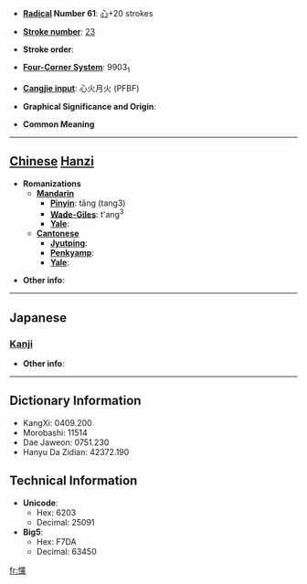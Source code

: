 * '''[[Wiktionary:Chinese radical index| Radical]] Number 61''': [[Wiktionary:Chinese radical index 心|心]]+20 strokes

* '''[[Wiktionary:Chinese total strokes index|Stroke number]]''': [[Wiktionary:Chinese total strokes index 23|23]]

* '''Stroke order''': 

* '''[[Wiktionary:Chinese four corner index|Four-Corner System]]''': 9903<sub>1</sub>

* '''[[Wiktionary:Chinese Cangjie index|Cangjie input]]''': 心火月火 (PFBF)

* '''Graphical Significance and Origin''': 

* '''Common Meaning'''

----

== [[Chinese]] [[Hanzi]] ==

* '''Romanizations'''
** '''[[Mandarin]]'''
*** '''[[Pinyin]]''': tǎng (tang3)
*** '''[[Wade-Giles]]''': t'ang<sup>3</sup>
*** '''[[Yale]]''': 
** '''[[Cantonese]]'''
*** '''[[Jyutping]]''':
*** '''[[Penkyamp]]''': 
*** '''[[Yale]]''': 

* '''Other info''': 

----

==Japanese==
===[[Kanji]]===
{{kanji|on readings=[[とう]] (tō), [[しょう]] (shō)|kun readings=[[おどろく]] (odoroku)}}

* '''Other info''':  

----

== Dictionary Information ==

* KangXi: 0409.200
* Morobashi: 11514
* Dae Jaweon: 0751.230
* Hanyu Da Zidian: 42372.190

== Technical Information ==

* '''Unicode''':
** Hex: 6203
** Decimal: 25091
* '''Big5''':
** Hex: F7DA
** Decimal: 63450

[[fr:戃]]